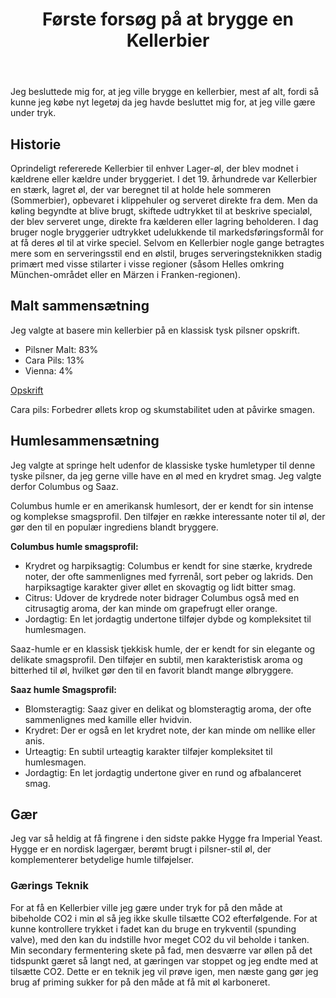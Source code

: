 ﻿---
published: 2024-03-18
title: Første forsøg på at brygge en Kellerbier
slug: batch-234-kellerbier
summary: Kellerbier gæret undertryk, sådan kan du gøre det
hops: Columbus, Saaz
yeast: Imperial Yeast Hygge
---


Jeg besluttede mig for, at jeg ville brygge en kellerbier, mest af alt, fordi så kunne jeg købe nyt legetøj da jeg havde besluttet mig for, at jeg ville gære under tryk.

## Historie
Oprindeligt refererede Kellerbier til enhver Lager-øl, der blev modnet i kældrene eller kældre under bryggeriet. I det 19. århundrede var Kellerbier en stærk, lagret øl, der var beregnet til at holde hele sommeren (Sommerbier), opbevaret i klippehuler og serveret direkte fra dem. Men da køling begyndte at blive brugt, skiftede udtrykket til at beskrive specialøl, der blev serveret unge, direkte fra kælderen eller lagring beholderen. I dag bruger nogle bryggerier udtrykket udelukkende til markedsføringsformål for at få deres øl til at virke speciel. Selvom en Kellerbier nogle gange betragtes mere som en serveringsstil end en ølstil, bruges serveringsteknikken stadig primært med visse stilarter i visse regioner (såsom Helles omkring München-området eller en Märzen i Franken-regionen).

<SponsorPanel sponsor="Humlecentralen.dk" />

## Malt sammensætning
Jeg valgte at basere min kellerbier på en klassisk tysk pilsner opskrift.

- Pilsner Malt: 83%
- Cara Pils: 13%
- Vienna: 4%

[Opskrift](https://beercalc.org/?t=261741)

Cara pils: Forbedrer øllets krop og skumstabilitet uden at påvirke smagen.

## Humlesammensætning
Jeg valgte at springe helt udenfor de klassiske tyske humletyper til denne tyske pilsner, da jeg gerne ville have en øl med en krydret smag. Jeg valgte derfor Columbus og Saaz.

Columbus humle er en amerikansk humlesort, der er kendt for sin intense og komplekse smagsprofil. Den tilføjer en række interessante noter til øl, der gør den til en populær ingrediens blandt bryggere.

**Columbus humle smagsprofil:**

- Krydret og harpiksagtig: Columbus er kendt for sine stærke, krydrede noter, der ofte sammenlignes med fyrrenål, sort peber og lakrids. Den harpiksagtige karakter giver øllet en skovagtig og lidt bitter smag.
- Citrus: Udover de krydrede noter bidrager Columbus også med en citrusagtig aroma, der kan minde om grapefrugt eller orange.
- Jordagtig: En let jordagtig undertone tilføjer dybde og kompleksitet til humlesmagen.

Saaz-humle er en klassisk tjekkisk humle, der er kendt for sin elegante og delikate smagsprofil. Den tilføjer en subtil, men karakteristisk aroma og bitterhed til øl, hvilket gør den til en favorit blandt mange ølbryggere.


**Saaz humle Smagsprofil:**

- Blomsteragtig: Saaz giver en delikat og blomsteragtig aroma, der ofte sammenlignes med kamille eller hvidvin.
- Krydret: Der er også en let krydret note, der kan minde om nellike eller anis.
- Urteagtig: En subtil urteagtig karakter tilføjer kompleksitet til humlesmagen.
- Jordagtig: En let jordagtig undertone giver en rund og afbalanceret smag.

## Gær
Jeg var så heldig at få fingrene i den sidste pakke Hygge fra Imperial Yeast. Hygge er en nordisk lagergær, berømt brugt i pilsner-stil øl, der komplementerer betydelige humle tilføjelser.

### Gærings Teknik
For at få en Kellerbier ville jeg gære under tryk for på den måde at bibeholde CO2 i min øl så jeg ikke skulle tilsætte CO2 efterfølgende. For at kunne kontrollere trykket i fadet kan du bruge en trykventil (spunding valve), med den kan du indstille hvor meget CO2 du vil beholde i tanken. Min secondary fermentering skete på fad, men desværre var øllen på det tidspunkt gæret så langt ned, at gæringen var stoppet og jeg endte med at tilsætte CO2.
Dette er en teknik jeg vil prøve igen, men næste gang gør jeg brug af priming sukker for på den måde at få mit øl karboneret.
